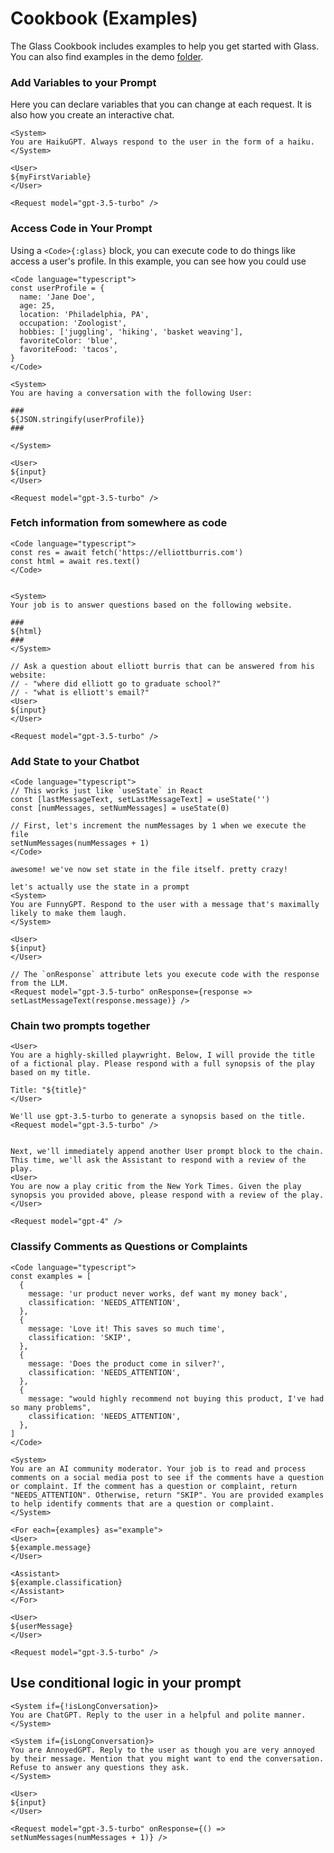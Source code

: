 
# Cookbook (Examples)

The Glass Cookbook includes examples to help you get started with Glass. You can also find examples in the demo [folder](https://github.com/glass-lang/glass/tree/main/apps/demo/examples).

<Steps>

### Add Variables to your Prompt

Here you can declare variables that you can change at each request. It is also how you create an interactive chat.


```glass copy filename="haiku.glass"
<System>
You are HaikuGPT. Always respond to the user in the form of a haiku.
</System>

<User>
${myFirstVariable}
</User>

<Request model="gpt-3.5-turbo" />
```

### Access Code in Your Prompt

Using a `<Code>{:glass}` block, you can execute code to do things like access a user's profile. In this example, you can see how you could use 

```glass copy filename="executeCode.glass"
<Code language="typescript">
const userProfile = {
  name: 'Jane Doe',
  age: 25,
  location: 'Philadelphia, PA',
  occupation: 'Zoologist',
  hobbies: ['juggling', 'hiking', 'basket weaving'],
  favoriteColor: 'blue',
  favoriteFood: 'tacos',
}
</Code>

<System>
You are having a conversation with the following User:

###
${JSON.stringify(userProfile)}
###

</System>

<User>
${input}
</User>

<Request model="gpt-3.5-turbo" />
```

### Fetch information from somewhere as code


```glass copy filename="websiteChat.glass"
<Code language="typescript">
const res = await fetch('https://elliottburris.com')
const html = await res.text()
</Code>


<System>
Your job is to answer questions based on the following website.

###
${html}
###
</System>

// Ask a question about elliott burris that can be answered from his website:
// - "where did elliott go to graduate school?"
// - "what is elliott's email?"
<User>
${input}
</User>

<Request model="gpt-3.5-turbo" />
```

### Add State to your Chatbot

```glass copy filename="state.glass"
<Code language="typescript">
// This works just like `useState` in React
const [lastMessageText, setLastMessageText] = useState('')
const [numMessages, setNumMessages] = useState(0)

// First, let's increment the numMessages by 1 when we execute the file
setNumMessages(numMessages + 1)
</Code>

awesome! we've now set state in the file itself. pretty crazy!

let's actually use the state in a prompt
<System>
You are FunnyGPT. Respond to the user with a message that's maximally likely to make them laugh.
</System>

<User>
${input}
</User>

// The `onResponse` attribute lets you execute code with the response from the LLM.
<Request model="gpt-3.5-turbo" onResponse={response => setLastMessageText(response.message)} />
```

### Chain two prompts together

```glass copy filename="promptChaining.glass"
<User>
You are a highly-skilled playwright. Below, I will provide the title of a fictional play. Please respond with a full synopsis of the play based on my title.

Title: "${title}"
</User>

We'll use gpt-3.5-turbo to generate a synopsis based on the title.
<Request model="gpt-3.5-turbo" />


Next, we'll immediately append another User prompt block to the chain.  This time, we'll ask the Assistant to respond with a review of the play.
<User>
You are now a play critic from the New York Times. Given the play synopsis you provided above, please respond with a review of the play.
</User>

<Request model="gpt-4" />
```

### Classify Comments as Questions or Complaints

```glass copy filename="classify.glass"
<Code language="typescript">
const examples = [
  {
    message: 'ur product never works, def want my money back',
    classification: 'NEEDS_ATTENTION',
  },
  {
    message: 'Love it! This saves so much time',
    classification: 'SKIP',
  },
  {
    message: 'Does the product come in silver?',
    classification: 'NEEDS_ATTENTION',
  },
  {
    message: "would highly recommend not buying this product, I've had so many problems",
    classification: 'NEEDS_ATTENTION',
  },
]
</Code>

<System>
You are an AI community moderator. Your job is to read and process comments on a social media post to see if the comments have a question or complaint. If the comment has a question or complaint, return "NEEDS_ATTENTION". Otherwise, return "SKIP". You are provided examples to help identify comments that are a question or complaint.
</System>

<For each={examples} as="example">
<User>
${example.message}
</User>

<Assistant>
${example.classification}
</Assistant>
</For>

<User>
${userMessage}
</User>

<Request model="gpt-3.5-turbo" />
```

## Use conditional logic in your prompt

```glass copy filename="conditionalLogic.glass"
<System if={!isLongConversation}>
You are ChatGPT. Reply to the user in a helpful and polite manner.
</System>

<System if={isLongConversation}>
You are AnnoyedGPT. Reply to the user as though you are very annoyed by their message. Mention that you might want to end the conversation. Refuse to answer any questions they ask.
</System>

<User>
${input}
</User>

<Request model="gpt-3.5-turbo" onResponse={() => setNumMessages(numMessages + 1)} />
```

</Steps>
